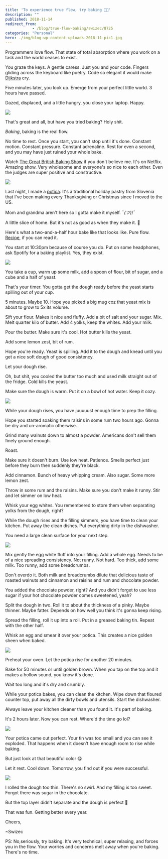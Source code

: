 ```yaml
---
title: 'To experience true flow, try baking 👩‍🍳'
description: ""
published: 2018-11-14
redirect_from: 
            - /blog/true-flow-baking/swizec/8725
categories: "Personal"
hero: ./img/blog-wp-content-uploads-2018-11-pic1.jpg
---
```

Programmers love flow. That state of total absorption where you work on a task and the world ceases to exist.



You graze the keys. A gentle caress. Just you and your code. Fingers gliding across the keyboard like poetry. Code so elegant it would make [Dijkstra](https://en.wikipedia.org/wiki/Edsger_W._Dijkstra) cry.



Five minutes later, you look up. Emerge from your perfect little world. 3 hours have passed.



Dazed, displaced, and a little hungry, you close your laptop. Happy.



![](./img/media-2lxG3ySjtbpBe-giphy.gif)



That's great and all, but have you tried baking? Holy shit.



_Baking_, baking is the real flow.



No time to rest. Once you start, you can't stop until it's done. Constant motion. Constant pressure. Constant adrenaline. Rest for even a second, and you may have just ruined your whole bake.



Watch [The Great British Baking Show](https://en.wikipedia.org/wiki/The_Great_British_Bake_Off) if you don't believe me. It's on Netflix. Amazing show. Very wholesome and everyone's so nice to each other. Even the judges are super positive and constructive.



![](./img/media-26BRNqyHdCgrRPyWk-giphy.gif)



Last night, I made a [potica](https://en.wikipedia.org/wiki/Nut_roll#Potica). It's a traditional holiday pastry from Slovenia that I've been making every Thanksgiving or Christmas since I moved to the US.



Mom and grandma aren't here so I gotta make it myself. ¯_(ツ)_/¯



A little slice of home. But it's not as good as when they make it. 👵



Here's what a two-and-a-half hour bake like that looks like. Pure flow. [Recipe](https://www.kulinarika.net/recepti/17887/sladice/orehova-potica/), if you can read it.



You start at 10:30pm because of course you do. Put on some headphones, ask Spotify for a baking playlist. Yes, they exist.



![](./img/blog-wp-content-uploads-2018-11-pic1.jpg)



You take a cup, warm up some milk, add a spoon of flour, bit of sugar, and a cube and a half of yeast.



That's your timer. You gotta get the dough ready before the yeast starts spilling out of your cup.



5 minutes. Maybe 10. Hope you picked a big mug coz that yeast mix is about to grow to 5x its volume.



Sift your flour. Makes it nice and fluffy. Add a bit of salt and your sugar. Mix. Melt quarter kilo of butter. Add 4 yolks, keep the whites. Add your milk.



Pour the butter. Make sure it's cool. Hot butter kills the yeast.



Add some lemon zest, bit of rum.



Hope you're ready. Yeast is spilling. Add it to the dough and knead until you get a nice soft dough of good consistency.



Let your dough rise.



Oh, but shit, you cooled the butter too much and used milk straight out of the fridge. Cold kills the yeast.



Make sure the dough is warm. Put it on a bowl of hot water. Keep it cozy.



![](./img/blog-wp-content-uploads-2018-11-pic2.jpg)



While your dough rises, you have juuuuust enough time to prep the filling.



Hope you started soaking them raisins in some rum two hours ago. Gonna be dry and un-aromatic otherwise.



Grind many walnuts down to almost a powder. Americans don't sell them finely ground enough.



Roast.



Make sure it doesn't burn. Use low heat. Patience. Smells perfect just before they burn then suddenly they're black.



Add cinnamon. Bunch of heavy whipping cream. Also sugar. Some more lemon zest.



Throw in some rum and the raisins. Make sure you don't make it runny. Stir and let simmer on low heat.



Whisk your egg whites. You remembered to store them when separating yolks from the dough, right?



While the dough rises and the filling simmers, you have time to clean your kitchen. Put away the clean dishes. Put everything dirty in the dishwasher.



You need a large clean surface for your next step.



![](./img/blog-wp-content-uploads-2018-11-pic3.jpg)



Mix gently the egg white fluff into your filling. Add a whole egg. Needs to be of a nice spreading consistency. Not runny. Not hard. Too thick, add some milk. Too runny, add some breadcrumbs.



Don't overdo it. Both milk and breadcrumbs dilute that delicious taste of roasted walnuts and cinnamon and raisins and rum and chocolate powder.



You added the chocolate powder, right? And you didn't forget to use less sugar if your hot chocolate powder comes sweetened, yeah?



Split the dough in two. Roll it to about the thickness of a pinky. Maybe thinner. Maybe fatter. Depends on how well you think it's gonna keep rising.



Spread the filling, roll it up into a roll. Put in a greased baking tin. Repeat with the other half.



Whisk an egg and smear it over your potica. This creates a nice golden sheen when baked.



![](./img/blog-wp-content-uploads-2018-11-pic4.jpg)



Preheat your oven. Let the potica rise for another 20 minutes.



Bake for 50 minutes or until golden brown. When you tap on the top and it makes a hollow sound, you know it's done.



Wait too long and it's dry and crumbly.



While your potica bakes, you can clean the kitchen. Wipe down that floured counter top, put away all the dirty bowls and utensils. Start the dishwasher.



Always leave your kitchen cleaner than you found it. It's part of baking.



It's 2 hours later. Now you can rest. Where'd the time go lol?



![](./img/blog-wp-content-uploads-2018-11-pic5.jpg)



Your potica came out perfect. Your tin was too small and you can see it exploded. That happens when it doesn't have enough room to rise while baking.



But just look at that beautiful color 😋



Let it rest. Cool down. Tomorrow, you find out if you were successful.



![](./img/blog-wp-content-uploads-2018-11-pic6.jpg)



I rolled the dough too thin. There's no swirl. And my filling is too sweet. Forgot there was sugar in the chocolate.



But the top layer didn't separate and the dough is perfect 🙌



That was fun. Getting better every year.



Cheers,



~Swizec



PS: No,seriously, try baking. It's very technical, super relaxing, and forces you in the flow. Your worries and concerns melt away when you're baking. There's no time.